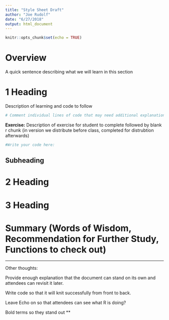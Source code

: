 ```yaml
---
title: "Style Sheet Draft"
author: "Joe Rudolf"
date: "6/27/2018"
output: html_document
---
```


```r
knitr::opts_chunk$set(echo = TRUE)
```

# Overview
A quick sentence describing what we will learn in this section

# 1 Heading

Description of learning and code to follow

```r

# Comment individual lines of code that may need additional explanation (help unpack how the functions function)


```

**Exercise:** Description of exercise for student to complete followed by blank r chunk (in version we distribute before class, completed for distrubtion afterwards)

```r
#Write your code here:


```



## Subheading



# 2 Heading


# 3 Heading


# Summary (Words of Wisdom, Recommendation for Further Study, Functions to check out)


---

Other thoughts:

Provide enough explanation that the document can stand on its own and attendees can revisit it later.

Write code so that it will knit successfully from front to back.

Leave Echo on so that attendees can see what R is doing?

Bold terms so they stand out **





